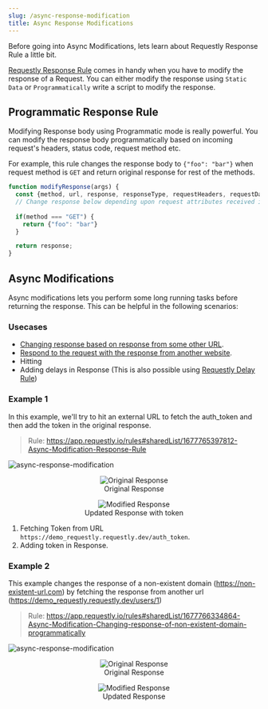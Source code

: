 ```yaml
---
slug: /async-response-modification
title: Async Response Modifications
---
```


Before going into Async Modifications, lets learn about Requestly Response Rule a little bit.

[Requestly Response Rule](/browser-extension/chrome/http-modifications/response-rule) comes in handy when you have to modify the response of a Request. You can either modify the response using `Static Data` or `Programmatically` write a script to modify the response. 

## Programmatic Response Rule 

Modifying Response body using Programmatic mode is really powerful. You can modify the response body programmatically based on incoming request's headers, status code, request method etc. 

For example, this rule changes the response body to `{"foo": "bar"}` when request method is `GET` and return original response for rest of the methods.

```js
function modifyResponse(args) {
  const {method, url, response, responseType, requestHeaders, requestData, responseJSON} = args;
  // Change response below depending upon request attributes received in args
  
  if(method === "GET") {
    return {"foo": "bar"}
  }

  return response;
}
```

## Async Modifications
Async modifications lets you perform some long running tasks before returning the response. This can be helpful in the following scenarios:

### Usecases
- [Changing response based on response from some other URL](#example-1).
- [Respond to the request with the response from another website](#example-2).
- Hitting 
- Adding delays in Response (This is also possible using [Requestly Delay Rule](/browser-extension/chrome/http-modifications/delay-rule))


### Example 1

In this example, we'll try to hit an external URL to fetch the auth_token and then add the token in the original response.

> Rule: https://app.requestly.io/rules#sharedList/1677765397812-Async-Modification-Response-Rule

<img alt="async-response-modification" src="/img/docs/guides/async-response-modification.png" />
<figure style={{ width: "75%"}}>
    <center><img src="/img/docs/guides/async-response-modification-original-response.png" alt="Original Response"/>
    <figcaption>Original Response</figcaption></center>
</figure>
<figure style={{ width: "75%"}}>
    <center><img src="/img/docs/guides/async-response-modification-updated-response.png" alt="Modified Response"/>
    <figcaption>Updated Response with token</figcaption></center>
</figure>


1. Fetching Token from URL `https://demo_requestly.requestly.dev/auth_token`.
2. Adding token in Response.


### Example 2

This example changes the response of a non-existent domain (https://non-existent-url.com) by fetching the response from another url (https://demo_requestly.requestly.dev/users/1)

> Rule: https://app.requestly.io/rules#sharedList/1677766334864-Async-Modification-Changing-response-of-non-existent-domain-programmatically

<img alt="async-response-modification" src="/img/docs/guides/async-response-modification-2.png" />
<figure style={{ width: "75%"}}>
    <center><img src="/img/docs/guides/async-response-modification-2-original-response.png" alt="Original Response"/>
    <figcaption>Original Response</figcaption></center>
</figure>
<figure style={{ width: "75%"}}>
    <center><img src="/img/docs/guides/async-response-modification-2-updated-response.png" alt="Modified Response"/>
    <figcaption>Updated Response</figcaption></center>
</figure>

